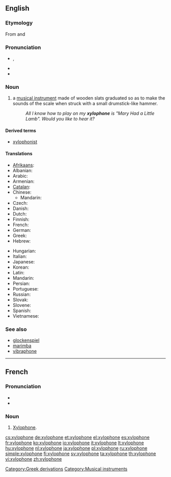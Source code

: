 {{wikipedia}}
==English==

===Etymology===
From {{etyl|grc|en}} {{term|ξύλον||tr=ksýlon|lang=grc|wood}} and {{term|φωνή||tr=fōnḗ|lang=grc|sound}}

===Pronunciation===
* {{enPR|zīʹlə-fōn'}}, {{IPA|/ˈzaɪ.lə.ˌfəʊn/}}
* {{audio|En-us-xylophone.ogg|Audio (US)}}
* {{hyphenation|xy|lo|phone}}

===Noun===
{{en-noun}}

# a [[musical instrument]] made of wooden slats graduated so as to make the sounds of the scale when struck with a small drumstick-like hammer.
#: ''All I know how to play on my '''xylophone''' is "Mary Had a Little Lamb". Would you like to hear it?''

====Derived terms====
* [[xylophonist]]

====Translations====
{{trans-top|musical instrument}}
* [[Afrikaans]]: {{t|af|xilofoon|xs=Afrikaans}}
* Albanian: {{t-|sq|ksilofon|xs=Albanian}}
* Arabic: {{t-|ar|زايلفون|m|tr=zailufú:n}}
* Armenian: {{t-|hy|քսիլոֆոն|tr=k'silofon}}
* [[Catalan]]: {{t|ca|xilòfon|m}}
* Chinese:
** Mandarin: {{t-|cmn|木琴|tr=mùqín|sc=Hani}}
* Czech: {{t+|cs|xylofon|m}}
* Danish: {{t-|da|xylofon|c}}
* Dutch: {{t+|nl|xylofoon|m}}
* Finnish: {{t+|fi|ksylofoni}}
* French: {{t+|fr|xylophone|m}}
* German: {{t+|de|Xylophon|n}}
* Greek: {{t+|el|ξυλόφωνο|n|tr=ksilófono}}
* Hebrew: {{t+|he|קסילופון|m|tr=ksilofón}}
{{trans-mid}}
* Hungarian: {{t+|hu|xilofon}}
* Italian: {{t+|it|xilofono|m}}
* Japanese: {{t+|ja|木琴|tr=mokkin}}
* Korean: {{t-|ko|실로폰|tr=sillopon|sc=Hang}}
* Latin: {{t|la|xylophonium|n}}
* Mandarin: {{t-|cmn|木琴|alt=木琴 |tr=mùqín|sc=Hani}}
* Persian: {{t|fa|سنتور چوبی|xs=Persian}}
* Portuguese: {{t+|pt|xilofone|m}}
* Russian: {{t+|ru|ксилофон|m|tr=ksilofón}}
* Slovak: {{t|sk|xylofón|m}}
* Slovene: {{t+|sl|ksilofon|m}}
* Spanish: {{t+|es|xilófono|m}}
* Vietnamese: {{t|vi|mộc cầm|xs=Vietnamese}}
{{trans-bottom}}

===See also===
* [[glockenspiel]]
* [[marimba]]
* [[vibraphone]]

----

==French==

===Pronunciation===
* {{audio|Fr-xylophone.ogg|audio}}
* {{IPA|/ɡzi.lɔ.fɔn/|lang=fr}}

===Noun===
{{fr-noun|m|s}}

# [[xylophone#English|Xylophone]].

[[Category:Greek derivations]]
[[Category:Musical instruments]]

[[cs:xylophone]]
[[de:xylophone]]
[[et:xylophone]]
[[el:xylophone]]
[[es:xylophone]]
[[fr:xylophone]]
[[ko:xylophone]]
[[io:xylophone]]
[[it:xylophone]]
[[lt:xylophone]]
[[hu:xylophone]]
[[nl:xylophone]]
[[ja:xylophone]]
[[pl:xylophone]]
[[ru:xylophone]]
[[simple:xylophone]]
[[fi:xylophone]]
[[sv:xylophone]]
[[ta:xylophone]]
[[th:xylophone]]
[[vi:xylophone]]
[[zh:xylophone]]